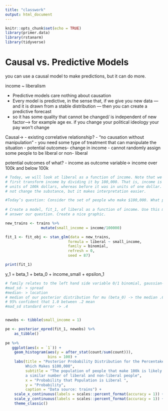 ```yaml
---
title: "classwork"
output: html_document
---
```


```r
knitr::opts_chunk$set(echo = TRUE)
library(primer.data)
library(rstanarm)
library(tidyverse)
```

# Causal vs. Predictive Models

you can use a causal model to make predictions, but it can do more. 

income ~ liberalism

- Predictive models care nothing about causation
- Every model is predictive, in the sense that, if we give you new data — and it is drawn from a stable distribution — then you can create a predictive forecast
- so it has some quality that cannot be changed/ is independent of new factor--> for example age
ex. if you change your political ideology your pay won't change

Causal->
- existing correlative relationship?
- "no causation without manipulation" - you need some type of treatment that can manipulate the situation
- potential outcomes- change in income
- cannot randomly assign some people to be liberal or non- liberal

potential outcomes of what?
  - income as outcome variable-> income over 100k and below 100k

```r
# Today, we will look at liberal as a function of income. Note that we should
# first transform income by dividing it by 100,000. That is, income is now in
# units of 100k dollars, whereas before it was in units of one dollar. This does
# not change the substance, but it makes interpretation easier.

#Today’s question: Consider the set of people who make $100,000. What proportion of them are liberal?
  
# Create a model, fit_1, of liberal as a function of income. Use this model to
# answer our question. Create a nice graphic.

new_trains <- trains %>% 
                mutate(small_income = income/100000)

fit_1 <- fit_obj <- stan_glm(data = new_trains, 
                            formula = liberal ~ small_income, 
                            family = binomial,
                            refresh = 0,
                            seed = 87)

print(fit_1)
```

y_1 = beta_1 + beta_0 + income_small + epsilon_1
```r
# family relates to the left hand side variable 0/1 binomial, gaussian- continuous 
#mad_sd- > spread
#median- > location
# median of our posterior distribution for mu (beta_0) -> the median .6, 
# 95% confident that 1.0 between .2 mean 
#mad_sd standard error -> .4


newobs <- tibble(small_income = 1)

pe <- posterior_epred(fit_1, newobs) %>% 
    as_tibble() 
    
pe %>% 
   ggplot(aes(x = `1`)) +
    geom_histogram(aes(y = after_stat(count/sum(count))),
                   bins = 100) +
    labs(title = "Posterior Probability Distribution for the Percentake of Population
         Which Makes $100,000",
         subtitle = "The population of people that make 100k is likely to have 
         a similar number of liberal and non-liberal people",
         x = "Probability that Population is Liberal ",
         y = "Probability",
         caption = "Data source: trains") + 
    scale_x_continuous(labels = scales::percent_format(accuracy = 1)) +
    scale_y_continuous(labels = scales::percent_format(accuracy = 1)) +
    theme_classic()

```

